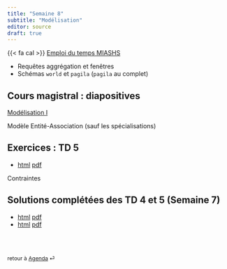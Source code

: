 ```yaml
---
title: "Semaine 8"
subtitle: "Modélisation"
editor: source
draft: true
---
```


::: callout-important

{{< fa cal >}} [Emploi du temps MIASHS](https://edt.math.univ-paris-diderot.fr/#/parcours/miashs/l3){target="_blank"}

:::


::: {.callout-caution title="CC 2 de 17h à 18h15 le 15 novembre/Semaine 9"}

- Requêtes aggrégation et fenêtres 
- Schémas `world` et `pagila` (`pagila` au complet)

:::


## Cours magistral : diapositives

[Modélisation I](/slides/Modelisation_1.qmd)

Modèle Entité-Association (sauf les spécialisations)

## Exercices : TD 5 

- [html](/workshops/td5.html)  [pdf](/workshops/td5.pdf)
<!-- - [html](/workshops/td6.html)  [pdf](/workshops/td6.pdf) -->

Contraintes

## Solutions complétées des TD 4 et 5 (Semaine 7) 

- [html](/solutions/td4.html)  [pdf](/solutions/td4.pdf) 
- [html](/solutions/td5.html)  [pdf](/solutions/td5.pdf)


<br><br>

::: {style="font-size: 0.875em;"}
retour à [Agenda](/slides-listings.qmd) ⏎
:::
